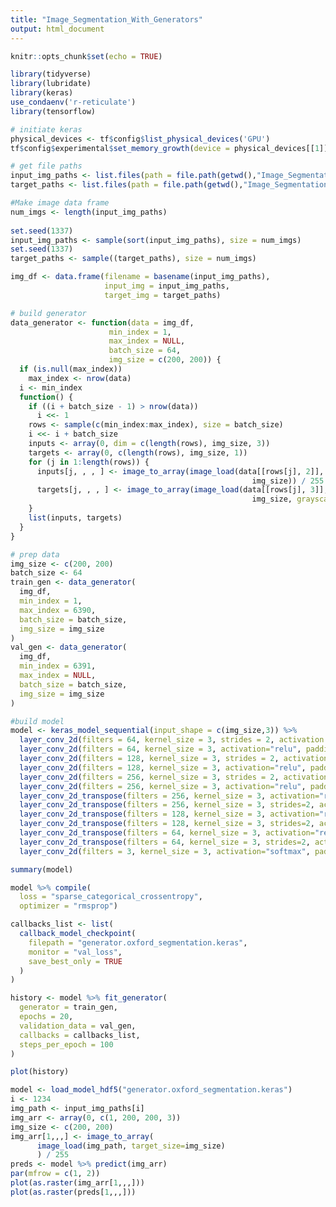 ```yaml
---
title: "Image_Segmentation_With_Generators"
output: html_document
---
```


```r
knitr::opts_chunk$set(echo = TRUE)
```

```r
library(tidyverse)
library(lubridate)
library(keras)
use_condaenv('r-reticulate')
library(tensorflow)
```

```r
# initiate keras
physical_devices <- tf$config$list_physical_devices('GPU')
tf$config$experimental$set_memory_growth(device = physical_devices[[1]], enable = T)
```

```r
# get file paths
input_img_paths <- list.files(path = file.path(getwd(),"Image_Segmentation_Images/images/"), pattern = "\\.jpg", full.names = T)
target_paths <- list.files(path = file.path(getwd(),"Image_Segmentation_Images/annotations/trimaps/"), pattern = "\\.png", full.names = T, include.dirs = T) 
```

```r
#Make image data frame
num_imgs <- length(input_img_paths)                                        
 
set.seed(1337)
input_img_paths <- sample(sort(input_img_paths), size = num_imgs)
set.seed(1337)
target_paths <- sample((target_paths), size = num_imgs)

img_df <- data.frame(filename = basename(input_img_paths),
                     input_img = input_img_paths,
                     target_img = target_paths)
```

```r
# build generator
data_generator <- function(data = img_df,
                      min_index = 1,
                      max_index = NULL,
                      batch_size = 64,
                      img_size = c(200, 200)) {
  if (is.null(max_index))
    max_index <- nrow(data)
  i <- min_index
  function() {
    if ((i + batch_size - 1) > nrow(data))
      i <<- 1
    rows <- sample(c(min_index:max_index), size = batch_size)
    i <<- i + batch_size
    inputs <- array(0, dim = c(length(rows), img_size, 3))
    targets <- array(0, c(length(rows), img_size, 1))
    for (j in 1:length(rows)) {
      inputs[j, , , ] <- image_to_array(image_load(data[[rows[j], 2]], target_size =
                                                      img_size)) / 255
      targets[j, , , ] <- image_to_array(image_load(data[[rows[j], 3]], target_size =
                                                      img_size, grayscale = T)) - 1
    }
    list(inputs, targets)
  }
}
```


```r
# prep data
img_size <- c(200, 200)  
batch_size <- 64
train_gen <- data_generator(
  img_df,
  min_index = 1,
  max_index = 6390,
  batch_size = batch_size,
  img_size = img_size
)
val_gen <- data_generator(
  img_df,
  min_index = 6391,
  max_index = NULL,
  batch_size = batch_size,
  img_size = img_size
)
```

```r
#build model
model <- keras_model_sequential(input_shape = c(img_size,3)) %>%
  layer_conv_2d(filters = 64, kernel_size = 3, strides = 2, activation = "relu", padding="same") %>%
  layer_conv_2d(filters = 64, kernel_size = 3, activation="relu", padding="same") %>%
  layer_conv_2d(filters = 128, kernel_size = 3, strides = 2, activation="relu", padding="same") %>%
  layer_conv_2d(filters = 128, kernel_size = 3, activation="relu", padding="same") %>%
  layer_conv_2d(filters = 256, kernel_size = 3, strides = 2, activation="relu", padding="same") %>%
  layer_conv_2d(filters = 256, kernel_size = 3, activation="relu", padding="same") %>%
  layer_conv_2d_transpose(filters = 256, kernel_size = 3, activation="relu", padding="same") %>%
  layer_conv_2d_transpose(filters = 256, kernel_size = 3, strides=2, activation="relu", padding="same") %>%
  layer_conv_2d_transpose(filters = 128, kernel_size = 3, activation="relu", padding="same") %>%
  layer_conv_2d_transpose(filters = 128, kernel_size = 3, strides=2, activation="relu", padding="same") %>%
  layer_conv_2d_transpose(filters = 64, kernel_size = 3, activation="relu", padding="same") %>%
  layer_conv_2d_transpose(filters = 64, kernel_size = 3, strides=2, activation="relu", padding="same") %>%
  layer_conv_2d(filters = 3, kernel_size = 3, activation="softmax", padding="same")
```

```r
summary(model)
```


```r
model %>% compile(
  loss = "sparse_categorical_crossentropy",
  optimizer = "rmsprop")
```

```r
callbacks_list <- list(
  callback_model_checkpoint(
    filepath = "generator.oxford_segmentation.keras",
    monitor = "val_loss",
    save_best_only = TRUE
  )
)
```

```r
history <- model %>% fit_generator(
  generator = train_gen,
  epochs = 20,
  validation_data = val_gen,
  callbacks = callbacks_list,
  steps_per_epoch = 100
)
```

```r
plot(history)
```

```r
model <- load_model_hdf5("generator.oxford_segmentation.keras")
i <- 1234
img_path <- input_img_paths[i]
img_arr <- array(0, c(1, 200, 200, 3))
img_size <- c(200, 200)  
img_arr[1,,,] <- image_to_array(
      image_load(img_path, target_size=img_size)
      ) / 255
preds <- model %>% predict(img_arr)
par(mfrow = c(1, 2))
plot(as.raster(img_arr[1,,,]))
plot(as.raster(preds[1,,,]))
```

